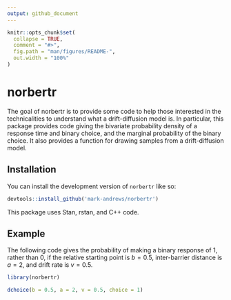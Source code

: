 ```yaml
---
output: github_document
---
```


<!-- README.md is generated from README.Rmd. Please edit that file -->

```r
knitr::opts_chunk$set(
  collapse = TRUE,
  comment = "#>",
  fig.path = "man/figures/README-",
  out.width = "100%"
)
```

# norbertr

The goal of norbertr is to provide some code to help those interested in the technicalities to understand what a drift-diffusion model is.
In particular, this package provides code giving the bivariate probability density of a response time and binary choice, and the marginal probability of the binary choice.
It also provides a function for drawing samples from a drift-diffusion model.

## Installation

You can install the development version of `norbertr` like so:

``` r
devtools::install_github('mark-andrews/norbertr')
```

This package uses Stan, rstan, and C++ code.

## Example

The following code gives the probability of making a binary response of 1, rather than 0, if the relative starting point is $b=0.5$, inter-barrier distance is $a=2$, and drift rate is $v=0.5$.

```r
library(norbertr)

dchoice(b = 0.5, a = 2, v = 0.5, choice = 1)
```
